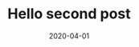 ---
title: Hello second post
slug: second
date: 2020-04-01
postImage: surfing.jpg
description: hi, i am seo description
---
